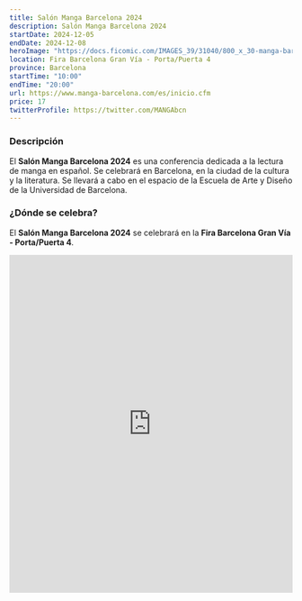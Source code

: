 ```yaml
---
title: Salón Manga Barcelona 2024
description: Salón Manga Barcelona 2024
startDate: 2024-12-05
endDate: 2024-12-08
heroImage: "https://docs.ficomic.com/IMAGES_39/31040/800_x_30-manga-barcelona-x-1200-v2.jpg"
location: Fira Barcelona Gran Vía - Porta/Puerta 4
province: Barcelona
startTime: "10:00"
endTime: "20:00"
url: https://www.manga-barcelona.com/es/inicio.cfm
price: 17
twitterProfile: https://twitter.com/MANGAbcn
---
```


### Descripción

El **Salón Manga Barcelona 2024** es una conferencia dedicada a la lectura de manga en español. Se celebrará en Barcelona, en la ciudad de la cultura y la literatura. Se llevará a cabo en el espacio de la Escuela de Arte y Diseño de la Universidad de Barcelona.

### ¿Dónde se celebra?

El **Salón Manga Barcelona 2024** se celebrará en la **Fira Barcelona Gran Vía - Porta/Puerta 4**.

<iframe src="https://www.google.com/maps/embed?pb=!1m18!1m12!1m3!1d2994.9610060008195!2d2.131532615424712!3d41.35320127926731!2m3!1f0!2f0!3f0!3m2!1i1024!2i768!4f13.1!3m3!1m2!1s0x12a498bae8d36311%3A0x4fb2276a5e89aeda!2sFira%20Gran%20Via%20-%20Gate%204%20%2F%20Porta%204!5e0!3m2!1ses!2ses!4v1645703096732!5m2!1ses!2ses" width="100%" height="600" frameborder="0" style="border:0" allowfullscreen></iframe>
